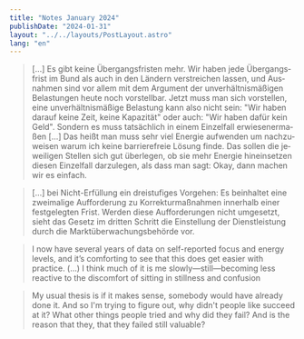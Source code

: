 ```yaml
---
title: "Notes January 2024"
publishDate: "2024-01-31"
layout: "../../layouts/PostLayout.astro"
lang: "en"
---
```



<Blockquote
  author="Sven Niklas, in: Digitale Barrierefreiheit: Gesetzliche Pflichten für öffentliche Stellen (Barriere? Los! Podcast)"
  url="https://barriere-los.podigee.io/24-gesetze-teil-1"
  lang="de"
>
  [...] Es gibt keine Übergangsfristen mehr. Wir haben jede Übergangsfrist im
  Bund als auch in den Ländern verstreichen lassen, und Ausnahmen sind vor allem
  mit dem Argument der unverhältnismäßigen Belastungen heute noch vorstellbar.
  Jetzt muss man sich vorstellen, eine unverhältnismäßige Belastung kann also
  nicht sein: "Wir haben darauf keine Zeit, keine Kapazität" oder auch: "Wir
  haben dafür kein Geld". Sondern es muss tatsächlich in einem Einzelfall
  erwiesenermaßen [...] Das heißt man muss sehr viel Energie aufwenden um
  nachzuweisen warum ich keine barrierefreie Lösung finde. Das sollen die
  jeweiligen Stellen sich gut überlegen, ob sie mehr Energie hineinsetzen diesen
  Einzelfall darzulegen, als dass man sagt: Okay, dann machen wir es einfach.
</Blockquote>

<Blockquote
  author="Simone Lerche, in: Der European Accessibility Act und die Umsetzung in Deutschland (BITV Test Blog)"
  url="https://bitvtest.de/blog/detail/der-european-accessibility-act-und-die-umsetzung-in-deutschland"
  lang="de"
>
  [...] bei Nicht-Erfüllung ein dreistufiges Vorgehen: Es beinhaltet eine
  zweimalige Aufforderung zu Korrekturmaßnahmen innerhalb einer festgelegten
  Frist. Werden diese Aufforderungen nicht umgesetzt, sieht das Gesetz im
  dritten Schritt die Einstellung der Dienstleistung durch die
  Marktüberwachungsbehörde vor.
</Blockquote>

<Blockquote author="Andy Matuschak" url="https://andymatuschak.org/2023/">
  I now have several years of data on self-reported focus and energy levels, and
  it’s comforting to see that this does get easier with practice. (…) I think
  much of it is me slowly—still—becoming less reactive to the discomfort of
  sitting in stillness and confusion
</Blockquote>

<Blockquote
  author="Vjeux, in: devtools.fm #83"
  url="https://devtools.fm/episode/83"
>
  My usual thesis is if it makes sense, somebody would have already done it. And
  so I'm trying to figure out, why didn't people like succeed at it? What other
  things people tried and why did they fail? And is the reason that they, that
  they failed still valuable?
</Blockquote>
